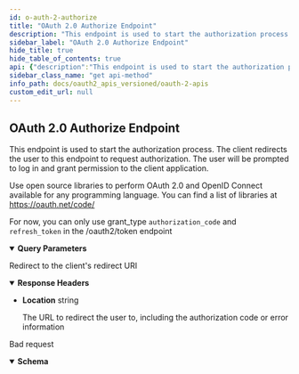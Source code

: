 ```yaml
---
id: o-auth-2-authorize
title: "OAuth 2.0 Authorize Endpoint"
description: "This endpoint is used to start the authorization process. The client redirects the user to this endpoint to request authorization. The user will be prompted to log in and grant permission to the client application."
sidebar_label: "OAuth 2.0 Authorize Endpoint"
hide_title: true
hide_table_of_contents: true
api: {"description":"This endpoint is used to start the authorization process. The client redirects the user to this endpoint to request authorization. The user will be prompted to log in and grant permission to the client application.\n\nUse open source libraries to perform OAuth 2.0 and OpenID Connect available for any programming language. You can find a list of libraries at https://oauth.net/code/\n\nFor now, you can only use grant_type `authorization_code` and `refresh_token` in the /oauth2/token endpoint","operationId":"oAuth2Authorize","parameters":[{"in":"query","name":"response_type","description":"The type of response expected from the OAuth2 server","required":true,"schema":{"type":"string","enum":["code","token","id_token","code token"],"example":"code"}},{"in":"query","name":"client_id","description":"The client id that you already created","required":true,"schema":{"type":"string","example":"quran-demo"}},{"in":"query","name":"redirect_uri","description":"Where to redirect after the oauth2 process completed","required":true,"schema":{"type":"string","example":"https://oauth2-client-example.quran.foundation/callback"}},{"in":"query","name":"scope","description":"The scopes that you want to request, separated by spaces","required":true,"schema":{"type":"string","example":"bookmark.read reading_session preference"}},{"in":"query","name":"state","description":"An opaque value used by the client to maintain state between the request and callback. The authorization server includes this value when redirecting the user-agent back to the client.","schema":{"type":"string","example":"veimvfgqexjicockrwsgcb333o3a"}}],"responses":{"302":{"description":"Redirect to the client's redirect URI","headers":{"Location":{"schema":{"type":"string"},"description":"The URL to redirect the user to, including the authorization code or error information"}}},"400":{"description":"Bad request","content":{"application/json":{"schema":{"description":"Error","properties":{"error":{"description":"Error code","type":"string","example":"invalid_client"},"error_debug":{"description":"Error Debug Information\n\nOnly available in dev mode.","type":"string"},"error_description":{"description":"Human-readable ASCII text providing additional information about the error","type":"string","example":"Client authentication failed (e.g., unknown client, no client authentication included, or unsupported authentication method). The requested OAuth 2.0 Client does not exist."},"error_hint":{"description":"Error Hint\n\nHelps the user identify the error cause.","example":"The redirect URL is not allowed.","type":"string"},"status_code":{"description":"HTTP Status Code","example":401,"format":"int64","type":"integer"}},"type":"object","title":"errorOAuth2"}}}}},"security":[],"tags":["OAuth2"],"method":"get","path":"/oauth2/auth","servers":[{"url":"https://oauth2.quran.foundation","description":"Production Server"},{"url":"https://staging-oauth2.quran.foundation","description":"Staging Server"}],"securitySchemes":{"bearerToken":{"type":"http","scheme":"bearer","bearerFormat":"JWT","description":"Bearer token authentication"},"basicAuth":{"type":"http","scheme":"basic","description":"Basic authentication for client credentials"}},"info":{"title":"OAuth2 APIs","version":"1.0.0","description":"Quran.Foundation OAuth2 APIs are a set of APIs that allow you to integrate your app with Quran.Foundation's OAuth2 capabilities. This includes endpoints for OpenID Connect Userinfo, OAuth2 Token Exchange, and OAuth2 Authorize. The APIs are designed to be simple and easy to use, with a focus on security and privacy. Integrating with Quran.Foundation's OAuth2 APIs is required to access Quran.Foundation's APIs."},"postman":{"name":"OAuth 2.0 Authorize Endpoint","description":{"content":"This endpoint is used to start the authorization process. The client redirects the user to this endpoint to request authorization. The user will be prompted to log in and grant permission to the client application.\n\nUse open source libraries to perform OAuth 2.0 and OpenID Connect available for any programming language. You can find a list of libraries at https://oauth.net/code/\n\nFor now, you can only use grant_type `authorization_code` and `refresh_token` in the /oauth2/token endpoint","type":"text/plain"},"url":{"path":["oauth2","auth"],"host":["{{baseUrl}}"],"query":[{"disabled":false,"description":{"content":"(Required) The type of response expected from the OAuth2 server","type":"text/plain"},"key":"response_type","value":""},{"disabled":false,"description":{"content":"(Required) The client id that you already created","type":"text/plain"},"key":"client_id","value":""},{"disabled":false,"description":{"content":"(Required) Where to redirect after the oauth2 process completed","type":"text/plain"},"key":"redirect_uri","value":""},{"disabled":false,"description":{"content":"(Required) The scopes that you want to request, separated by spaces","type":"text/plain"},"key":"scope","value":""},{"disabled":false,"description":{"content":"An opaque value used by the client to maintain state between the request and callback. The authorization server includes this value when redirecting the user-agent back to the client.","type":"text/plain"},"key":"state","value":""}],"variable":[]},"header":[{"key":"Accept","value":"application/json"}],"method":"GET"}}
sidebar_class_name: "get api-method"
info_path: docs/oauth2_apis_versioned/oauth-2-apis
custom_edit_url: null
---
```



## OAuth 2.0 Authorize Endpoint



This endpoint is used to start the authorization process. The client redirects the user to this endpoint to request authorization. The user will be prompted to log in and grant permission to the client application.

Use open source libraries to perform OAuth 2.0 and OpenID Connect available for any programming language. You can find a list of libraries at https://oauth.net/code/

For now, you can only use grant_type `authorization_code` and `refresh_token` in the /oauth2/token endpoint

<details style={{"marginBottom":"1rem"}} data-collapsed={false} open={true}><summary style={{}}><strong>Query Parameters</strong></summary><div><ul><ParamsItem className={"paramsItem"} param={{"in":"query","name":"response_type","description":"The type of response expected from the OAuth2 server","required":true,"schema":{"type":"string","enum":["code","token","id_token","code token"],"example":"code"}}}></ParamsItem><ParamsItem className={"paramsItem"} param={{"in":"query","name":"client_id","description":"The client id that you already created","required":true,"schema":{"type":"string","example":"quran-demo"}}}></ParamsItem><ParamsItem className={"paramsItem"} param={{"in":"query","name":"redirect_uri","description":"Where to redirect after the oauth2 process completed","required":true,"schema":{"type":"string","example":"https://oauth2-client-example.quran.foundation/callback"}}}></ParamsItem><ParamsItem className={"paramsItem"} param={{"in":"query","name":"scope","description":"The scopes that you want to request, separated by spaces","required":true,"schema":{"type":"string","example":"bookmark.read reading_session preference"}}}></ParamsItem><ParamsItem className={"paramsItem"} param={{"in":"query","name":"state","description":"An opaque value used by the client to maintain state between the request and callback. The authorization server includes this value when redirecting the user-agent back to the client.","schema":{"type":"string","example":"veimvfgqexjicockrwsgcb333o3a"}}}></ParamsItem></ul></div></details><div><ApiTabs><TabItem label={"302"} value={"302"}><div>

Redirect to the client's redirect URI

</div><details style={{"textAlign":"left","marginBottom":"1rem"}} data-collaposed={true} open={false}><summary style={{}}><strong>Response Headers</strong></summary><ul style={{"marginLeft":"1rem"}}><li className={"schemaItem"}><summary style={{}}><strong>Location</strong><span style={{"opacity":"0.6"}}> string</span></summary><div><div style={{"marginTop":".5rem","marginBottom":".5rem"}}>

The URL to redirect the user to, including the authorization code or error information

</div></div></li></ul></details><div></div></TabItem><TabItem label={"400"} value={"400"}><div>

Bad request

</div><div><MimeTabs schemaType={"response"}><TabItem label={"application/json"} value={"application/json"}><SchemaTabs><TabItem label={"Schema"} value={"Schema"}><details style={{}} data-collapsed={false} open={true}><summary style={{"textAlign":"left"}}><strong>Schema</strong></summary><div style={{"textAlign":"left","marginLeft":"1rem"}}></div><ul style={{"marginLeft":"1rem"}}><SchemaItem collapsible={false} name={"error"} required={false} schemaName={"string"} qualifierMessage={undefined} schema={{"description":"Error code","type":"string","example":"invalid_client"}}></SchemaItem><SchemaItem collapsible={false} name={"error_debug"} required={false} schemaName={"string"} qualifierMessage={undefined} schema={{"description":"Error Debug Information\n\nOnly available in dev mode.","type":"string"}}></SchemaItem><SchemaItem collapsible={false} name={"error_description"} required={false} schemaName={"string"} qualifierMessage={undefined} schema={{"description":"Human-readable ASCII text providing additional information about the error","type":"string","example":"Client authentication failed (e.g., unknown client, no client authentication included, or unsupported authentication method). The requested OAuth 2.0 Client does not exist."}}></SchemaItem><SchemaItem collapsible={false} name={"error_hint"} required={false} schemaName={"string"} qualifierMessage={undefined} schema={{"description":"Error Hint\n\nHelps the user identify the error cause.","example":"The redirect URL is not allowed.","type":"string"}}></SchemaItem><SchemaItem collapsible={false} name={"status_code"} required={false} schemaName={"int64"} qualifierMessage={undefined} schema={{"description":"HTTP Status Code","example":401,"format":"int64","type":"integer"}}></SchemaItem></ul></details></TabItem><TabItem label={"Example (from schema)"} value={"Example (from schema)"}><ResponseSamples responseExample={"{\n  \"error\": \"invalid_client\",\n  \"error_debug\": \"string\",\n  \"error_description\": \"Client authentication failed (e.g., unknown client, no client authentication included, or unsupported authentication method). The requested OAuth 2.0 Client does not exist.\",\n  \"error_hint\": \"The redirect URL is not allowed.\",\n  \"status_code\": 401\n}"} language={"json"}></ResponseSamples></TabItem></SchemaTabs></TabItem></MimeTabs></div></TabItem></ApiTabs></div>
      